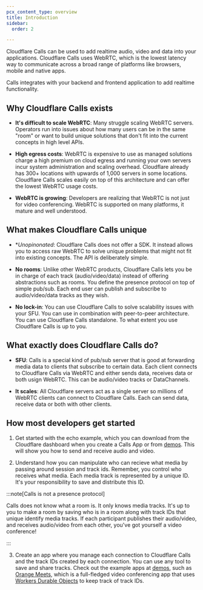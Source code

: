 ```yaml
---
pcx_content_type: overview
title: Introduction
sidebar:
  order: 2

---
```


Cloudflare Calls can be used to add realtime audio, video and data into your applications. Cloudflare Calls uses WebRTC, which is the lowest latency way to communicate across a broad range of platforms like browsers, mobile and native apps.

Calls integrates with your backend and frontend application to add realtime functionality.

## Why Cloudflare Calls exists

* **It's difficult to scale WebRTC**: Many struggle scaling WebRTC servers. Operators run into issues about how many users can be in the same "room" or want to build unique solutions that don't fit into the current concepts in high level APIs.

* **High egress costs**: WebRTC is expensive to use as managed solutions charge a high premium on cloud egress and running your own servers incur system administration and scaling overhead. Cloudflare already has 300+ locations with upwards of 1,000 servers in some locations. Cloudflare Calls scales easily on top of this architecture and can offer the lowest WebRTC usage costs.

* **WebRTC is growing**: Developers are realizing that WebRTC is not just for video conferencing. WebRTC is supported on many platforms, it mature and well understood.

## What makes Cloudflare Calls unique

* \**Unopinonated*: Cloudflare Calls does not offer a SDK. It instead allows you to access raw WebRTC to solve unique problems that might not fit into existing concepts. The API is deliberately simple.

* **No rooms**: Unlike other WebRTC products, Cloudflare Calls lets you be in charge of each track (audio/video/data) instead of offering abstractions such as rooms. You define the presence protocol on top of simple pub/sub. Each end user can publish and subscribe to audio/video/data tracks as they wish.

* **No lock-in**: You can use Cloudflare Calls to solve scalability issues with your SFU. You can use in combination with peer-to-peer architecture. You can use Cloudflare Calls standalone. To what extent you use Cloudflare Calls is up to you.

## What exactly does Cloudflare Calls do?

* **SFU**: Calls is a special kind of pub/sub server that is good at forwarding media data to clients that subscribe to certain data. Each client connects to Cloudflare Calls via WebRTC and either sends data, receives data or both usign WebRTC. This can be audio/video tracks or DataChannels.

* **It scales**: All Cloudflare servers act as a single server so millions of WebRTC clients can connect to Cloudflare Calls. Each can send data, receive data or both with other clients.

## How most developers get started

1. Get started with the echo example, which you can download from the Cloudflare dashboard when you create a Calls App or from [demos](/calls/demos/). This will show you how to send and receive audio and video.

2. Understand how you can manipulate who can recieve what media by passing around session and track ids. Remember, you control who receives what media. Each media track is represented by a unique ID. It's your responsibility to save and distribute this ID.

:::note[Calls is not a presence protocol]


Calls does not know what a room is. It only knows media tracks. It's up to you to make a room by saving who is in a room along with track IDs that unique identify media tracks. If each participant publishes their audio/video, and receives audio/video from each other, you've got yourself a video conference!


:::

3. Create an app where you manage each connection to Cloudflare Calls and the track IDs created by each connection. You can use any tool to save and share tracks. Check out the example apps at [demos](/calls/demos/), such as [Orange Meets](https://github.com/cloudflare/orange), which is a full-fledged video conferencing app that uses [Workers Durable Objects](/durable-objects/) to keep track of track IDs.
